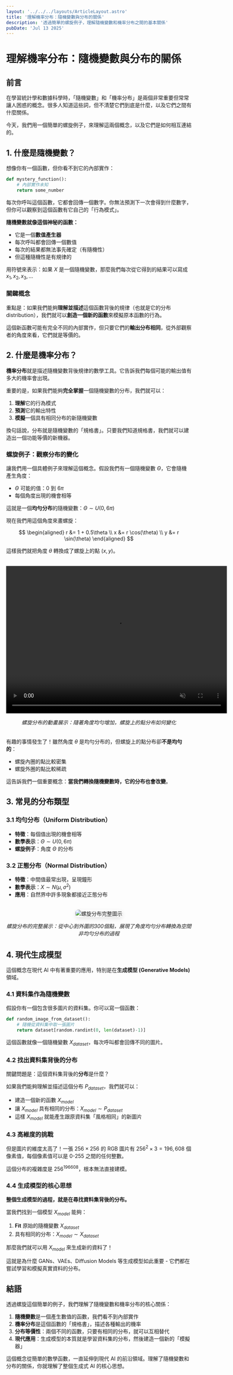 ---
layout: '../../../layouts/ArticleLayout.astro'
title: '理解機率分布：隨機變數與分布的關係'
description: '透過簡單的螺旋例子，理解隨機變數和機率分布之間的基本關係'
pubDate: 'Jul 13 2025'
---


# 理解機率分布：隨機變數與分布的關係


## 前言

在學習統計學和數據科學時，「隨機變數」和「機率分布」是兩個非常重要但常常讓人困惑的概念。很多人知道這些詞，但不清楚它們到底是什麼，以及它們之間有什麼關係。

今天，我們用一個簡單的螺旋例子，來理解這兩個概念，以及它們是如何相互連結的。

## 1. 什麼是隨機變數？

想像你有一個函數，但你看不到它的內部實作：

```python
def mystery_function():
    # 內部實作未知
    return some_number
```

每次你呼叫這個函數，它都會回傳一個數字。你無法預測下一次會得到什麼數字，但你可以觀察到這個函數有它自己的「行為模式」。

**隨機變數就像這個神秘的函數：**
  - 它是一個**數值產生器**
  - 每次呼叫都會回傳一個數值
  - 每次的結果都無法事先確定（有隨機性）
  - 但這種隨機性是有規律的

用符號來表示：如果 $X$ 是一個隨機變數，那麼我們每次從它得到的結果可以寫成 $x_1, x_2, x_3, \ldots$

### 關鍵概念

重點是：如果我們能夠**理解並描述**這個函數背後的規律（也就是它的分布 distribution），我們就可以**創造一個新的函數**來模擬原本函數的行為。

這個新函數可能有完全不同的內部實作，但只要它們的**輸出分布相同**，從外部觀察者的角度來看，它們就是等價的。

## 2. 什麼是機率分布？

**機率分布**就是描述隨機變數背後規律的數學工具。它告訴我們每個可能的輸出值有多大的機率會出現。

重要的是，如果我們能夠**完全掌握**一個隨機變數的分布，我們就可以：
1. **理解**它的行為模式
2. **預測**它的輸出特性
3. **模擬**一個具有相同分布的新隨機變數

換句話說，分布就是隨機變數的「規格書」。只要我們知道規格書，我們就可以建造出一個功能等價的新機器。

### 螺旋例子：觀察分布的變化

讓我們用一個具體例子來理解這個概念。假設我們有一個隨機變數 $\Theta$，它會隨機產生角度：
- $\Theta$ 可能的值：$0$ 到 $6\pi$
- 每個角度出現的機會相等

這就是一個**均勻分布**的隨機變數：$\Theta \sim U(0, 6\pi)$

現在我們用這個角度來畫螺旋：

$$
\begin{aligned}
r &= 1 + 0.5\theta \\
x &= r \cos(\theta) \\
y &= r \sin(\theta)
\end{aligned}
$$

這樣我們就把角度 $\theta$ 轉換成了螺旋上的點 $(x, y)$。

<div style="text-align: center; margin: 2rem 0;">
  <video width="600" height="400" autoplay muted loop playsInline style="display: block; margin: 0 auto;">
    <source src={spiralVideo} type="video/mp4" />
    您的瀏覽器不支援視頻播放。
  </video>
  <p><em>螺旋分布的動畫展示：隨著角度均勻增加，螺旋上的點分布如何變化</em></p>
</div>

有趣的事情發生了！雖然角度 $\theta$ 是均勻分布的，但螺旋上的點分布卻**不是均勻的**：
- 螺旋內圈的點比較密集
- 螺旋外圈的點比較稀疏

這告訴我們一個重要概念：**當我們轉換隨機變數時，它的分布也會改變**。

## 3. 常見的分布類型

### 3.1 均勻分布（Uniform Distribution）
- **特徵**：每個值出現的機會相等
- **數學表示**：$\Theta \sim U(0, 6\pi)$
- **螺旋例子**：角度 $\Theta$ 的分布

### 3.2 正態分布（Normal Distribution）
- **特徵**：中間值最常出現，呈現鐘形
- **數學表示**：$X \sim N(\mu, \sigma^2)$
- **應用**：自然界中許多現象都接近正態分布

<div style="text-align: center; margin: 2rem 0;">
  <img src="/images/spiral_distribution_final.jpg" alt="螺旋分布完整圖示" style="max-width: 100%; height: auto; border-radius: 8px; box-shadow: 0 4px 12px rgba(0, 0, 0, 0.1);" />
  <p><em>螺旋分布的完整展示：從中心到外圍的300個點，展現了角度均勻分布轉換為空間非均勻分布的過程</em></p>
</div>

## 4. 現代生成模型

這個概念在現代 AI 中有著重要的應用，特別是在**生成模型 (Generative Models)** 領域。

### 4.1 資料集作為隨機變數

假設你有一個包含很多圖片的資料集。你可以寫一個函數：

```python
def random_image_from_dataset():
    # 隨機從資料集中取一張圖片
    return dataset[random.randint(0, len(dataset)-1)]
```

這個函數就像一個隨機變數 $X_{dataset}$，每次呼叫都會回傳不同的圖片。

### 4.2 找出資料集背後的分布

關鍵問題是：這個資料集背後的**分布**是什麼？

如果我們能夠理解並描述這個分布 $P_{dataset}$，我們就可以：
- 建造一個新的函數 $X_{model}$
- 讓 $X_{model}$ 具有相同的分布：$X_{model} \sim P_{dataset}$
- 這樣 $X_{model}$ 就能產生跟原資料集「風格相同」的新圖片

### 4.3 高維度的挑戰

但是圖片的維度太高了！一張 $256 \times 256$ 的 RGB 圖片有 $256^2 \times 3 = 196,608$ 個像素值，每個像素值可以是 0-255 之間的任何整數。

這個分布的複雜度是 $256^{196608}$，根本無法直接建模。

### 4.4 生成模型的核心思想

**整個生成模型的過程，就是在尋找資料集背後的分布。**

當我們找到一個模型 $X_{model}$ 能夠：
1. **Fit** 原始的隨機變數 $X_{dataset}$
2. 具有相同的分布：$X_{model} \sim X_{dataset}$

那麼我們就可以用 $X_{model}$ 來生成新的資料了！

這就是為什麼 GANs、VAEs、Diffusion Models 等生成模型如此重要 - 它們都在嘗試學習和模擬真實資料的分布。

## 結語

透過螺旋這個簡單的例子，我們理解了隨機變數和機率分布的核心關係：

1. **隨機變數**是一個產生數值的函數，我們看不到內部實作
2. **機率分布**是這個函數的「規格書」，描述各種輸出的機率
3. **分布等價性**：兩個不同的函數，只要有相同的分布，就可以互相替代
4. **現代應用**：生成模型的本質就是學習資料集的分布，然後建造一個新的「模擬器」

這個概念從簡單的數學函數，一直延伸到現代 AI 的前沿領域。理解了隨機變數和分布的關係，你就理解了整個生成式 AI 的核心思想。
